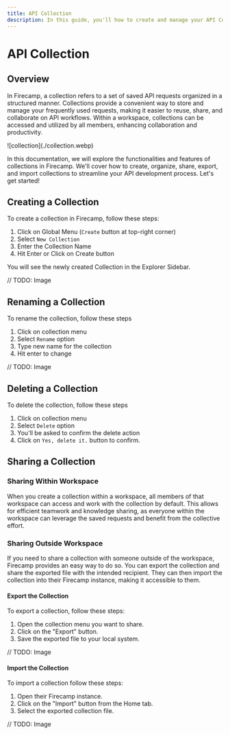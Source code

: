 ```yaml
---
title: API Collection
description: In this guide, you'll how to create and manage your API Collection
---
```



# API Collection

## Overview

In Firecamp, a collection refers to a set of saved API requests organized in a structured manner. Collections provide a convenient way to store and manage your frequently used requests, making it easier to reuse, share, and collaborate on API workflows. Within a workspace, collections can be accessed and utilized by all members, enhancing collaboration and productivity.

<Bleed>
![collection](./collection.webp)
</Bleed>

In this documentation, we will explore the functionalities and features of collections in Firecamp. We'll cover how to create, organize, share, export, and import collections to streamline your API development process. Let's get started!

## Creating a Collection
To create a collection in Firecamp, follow these steps:

1. Click on Global Menu (`Create` button at top-right corner)
2. Select `New Collection`
3. Enter the Collection Name
4. Hit Enter or Click on Create button

You will see the newly created Collection in the Explorer Sidebar.

// TODO: Image

## Renaming a Collection
To rename the collection, follow these steps

1. Click on collection menu 
2. Select `Rename` option
3. Type new name for the collection
4. Hit enter to change

// TODO: Image


## Deleting a Collection
To delete the collection, follow these steps

1. Click on collection menu 
2. Select `Delete` option
3. You'll be asked to confirm the delete action
4. Click on `Yes, delete it.` button to confirm.

## Sharing a Collection

### Sharing Within Workspace
When you create a collection within a workspace, all members of that workspace can access and work with the collection by default. This allows for efficient teamwork and knowledge sharing, as everyone within the workspace can leverage the saved requests and benefit from the collective effort.

### Sharing Outside Workspace
If you need to share a collection with someone outside of the workspace, Firecamp provides an easy way to do so. You can export the collection and share the exported file with the intended recipient. They can then import the collection into their Firecamp instance, making it accessible to them.

#### Export the Collection
To export a collection, follow these steps:

1. Open the collection menu you want to share.
2. Click on the "Export" button.
3. Save the exported file to your local system.

// TODO: Image

#### Import the Collection
To import a collection follow these steps:

1. Open their Firecamp instance.
2. Click on the "Import" button from the Home tab.
3. Select the exported collection file.

// TODO: Image